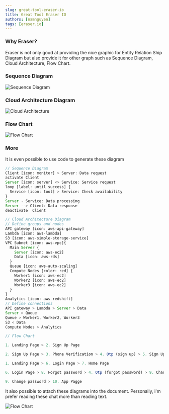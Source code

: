 ```yaml
---
slug: great-tool-eraser-io
title: Great Tool Eraser IO
authors: [namnguyen]
tags: [eraser.io]
---
```


### Why Eraser?

Eraser is not only good at providing the nice graphic for Entity Relation Ship Diagram but also provide it for other graph such as Sequence Diagram, Cloud Architecture, Flow Chart.

<!--truncate-->

### Sequence Diagram

![Sequence Diagram](/img/diagram-export-1-18-2024-6_06_04-PM.png)

### Cloud Architecture Diagram

![Cloud Architecture](/img/diagram-export-1-18-2024-6_05_35-PM.png)

### Flow Chart

![Flow Chart](/img/diagram-export-1-18-2024-6_06_33-PM.png)

### More

It is even possible to use code to generate these diagram

```ts
// Sequence Diagram
Client [icon: monitor] > Server: Data request
activate Client
Server [icon: server] <> Service: Service request
loop [label: until success] {
  Service [icon: tool] > Service: Check availability
}
Server - Service: Data processing
Server --> Client: Data response
deactivate  Client
```

```ts
// Cloud Architecture Diagram
// Define groups and nodes
API gateway [icon: aws-api-gateway]
Lambda [icon: aws-lambda]
S3 [icon: aws-simple-storage-service]
VPC Subnet [icon: aws-vpc]{
  Main Server {
    Server [icon: aws-ec2]
    Data [icon: aws-rds]
  }
  Queue [icon: aws-auto-scaling]
  Compute Nodes [color: red] {
    Worker1 [icon: aws-ec2]
    Worker2 [icon: aws-ec2]
    Worker3 [icon: aws-ec2]
  }
}
Analytics [icon: aws-redshift]
// Define connections
API gateway > Lambda > Server > Data
Server > Queue
Queue > Worker1, Worker2, Worker3
S3 < Data
Compute Nodes > Analytics
```

```ts
// Flow Chart

1. Landing Page > 2. Sign Up Page

2. Sign Up Page > 3. Phone Verification > 4. Otp (sign up) > 5. Sign Up Success Page

1. Landing Page > 6. Login Page > 7. Home Page

6. Login Page > 8. Forgot password > 4. Otp (forgot password) > 9. Change password

9. Change password > 10. App Pagge
```

It also possible to attach these diagrams into the document.
Personally, i'm prefer reading these chat more than reading text.

![Flow Chart](/img/2024-01-19-sample.png)
